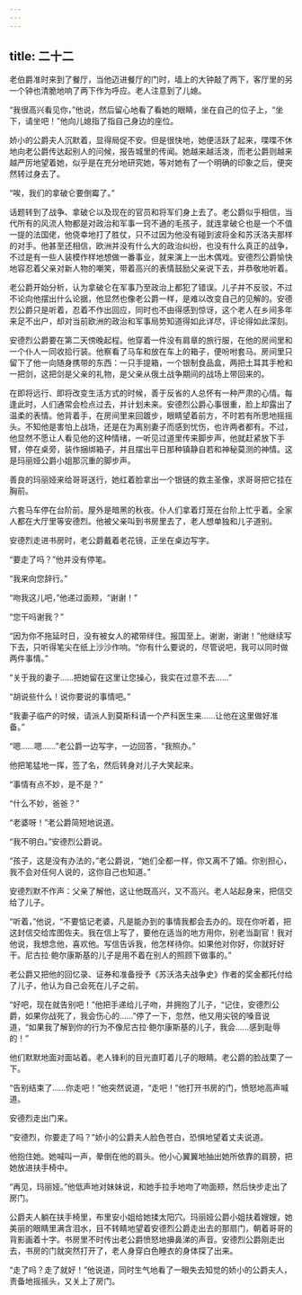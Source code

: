 ```yaml
---
---
---
```

title: 二十二
---



老伯爵准时来到了餐厅，当他迈进餐厅的门时，墙上的大钟敲了两下，客厅里的另一个钟也清脆地响了两下作为呼应。老人注意到了儿媳。

“我很高兴看见你，”他说，然后留心地看了看她的眼睛，坐在自己的位子上，“坐下，请坐吧！”他向儿媳指了指自己身边的座位。

娇小的公爵夫人沉默着，显得局促不安。但是很快地，她便活跃了起来，喋喋不休地向老公爵传达起别人的问候，报告城里的传闻。她越来越活泼，而老公爵则越来越严厉地望着她，似乎是在充分地研究她，等对她有了一个明确的印象之后，便突然转过身去了。

“唉，我们的拿破仑要倒霉了。”

话题转到了战争、拿破仑以及现在的官员和将军们身上去了。老公爵似乎相信，当代所有的风流人物都是对政治和军事一窍不通的毛孩子，就连拿破仑也是一个不值一提的法国佬，他侥幸地打了胜仗，只不过因为他没有碰到波将金和苏沃洛夫那样的对手。他甚至还相信，欧洲并没有什么大的政治纠纷，也没有什么真正的战争，不过是有一些人装模作样地想做一番事业，就来演上一出木偶戏。安德烈公爵愉快地容忍着父亲对新人物的嘲笑，带着高兴的表情鼓励父亲说下去，并恭敬地听着。

老公爵开始分析，认为拿破仑在军事乃至政治上都犯了错误。儿子并不反驳，不过不论向他摆出什么论据，他显然也像老公爵一样，是难以改变自己的见解的。安德烈公爵只是听着，忍着不作出回应，同时也不由得感到惊讶，这个老人在乡间多年来足不出户，却对当前欧洲的政治和军事局势知道得如此详尽，评论得如此深刻。

安德烈公爵要在第二天傍晚起程。他穿着一件没有肩章的旅行服，在他的房间里和一个仆人一同收拾行装。他察看了马车和放在车上的箱子，便吩咐套马。房间里只留下了他一向随身携带的东西：一只手提箱，一个银制食品盒，两把土耳其手枪和一把剑，这把剑是父亲的礼物，是父亲从俄土战争期间的战场上带回来的。

在即将远行、即将改变生活方式的时候，善于反省的人总怀有一种严肃的心情。每逢此时，人们通常会检点过去，并计划未来。安德烈公爵心事很重，脸上却露出了温柔的表情。他背着手，在房间里来回踱步，眼睛望着前方，不时若有所思地摇摇头。不知他是害怕上战场，还是在为离别妻子而感到忧伤，也许两者都有。不过，他显然不愿让人看见他的这种情绪，一听见过道里传来脚步声，他就赶紧放下手臂，停在桌旁，装作捆绑箱子，并且摆出平日那种镇静自若和神秘莫测的神情。这是玛丽娅公爵小姐那沉重的脚步声。

善良的玛丽娅来给哥哥送行，她红着脸拿出一个银链的救主圣像，求哥哥把它挂在胸前。

六套马车停在台阶前。屋外是暗黑的秋夜。仆人们拿着灯笼在台阶上忙乎着。全家人都在大厅里等安德烈。他被父亲叫到书房里去了，老人想单独和儿子道别。

安德烈走进书房时，老公爵戴着老花镜，正坐在桌边写字。

“要走了吗？”他并没有停笔。

“我来向您辞行。”

“吻我这儿吧，”他递过面颊，“谢谢！”

“您干吗谢我？”

“因为你不拖延时日，没有被女人的裙带绊住。报国至上。谢谢，谢谢！”他继续写下去，只听得笔尖在纸上沙沙作响。“你有什么要说的，尽管说吧，我可以同时做两件事情。”

“关于我的妻子……把她留在这里让您操心，我实在过意不去……”

“胡说些什么！说你要说的事情吧。”

“我妻子临产的时候，请派人到莫斯科请一个产科医生来……让他在这里做好准备。”

“嗯……嗯……”老公爵一边写字，一边回答，“我照办。”

他把笔猛地一挥，签了名，然后转身对儿子大笑起来。

“事情有点不妙，是不是？”

“什么不妙，爸爸？”

“老婆呀！”老公爵简短地说道。

“我不明白。”安德烈公爵说。

“孩子，这是没有办法的，”老公爵说，“她们全都一样，你又离不了婚。你别担心，我不会对任何人说的，这你自己也知道。”

安德烈默不作声：父亲了解他，这让他既高兴，又不高兴。老人站起身来，把信交给了儿子。

“听着，”他说，“不要惦记老婆，凡是能办到的事情我都会去办的。现在你听着，把这封信交给库图佐夫。我在信上写了，要他在适当的地方用你，别老当副官！我对他说，我想念他，喜欢他。写信告诉我，他怎样待你。如果他对你好，你就好好干。尼古拉·鲍尔康斯基的儿子是用不着在别人的照顾下做事的。”

老公爵又把他的回忆录、证券和准备授予《苏沃洛夫战争史》作者的奖金都托付给了儿子，他认为自己会死在儿子之前。

“好吧，现在就告别吧！”他把手递给儿子吻，并拥抱了儿子，“记住，安德烈公爵，如果你战死了，我会伤心的……”停了一下，忽然，他又用尖锐的嗓音说道，“如果我了解到你的行为不像尼古拉·鲍尔康斯基的儿子，我会……感到耻辱的！”

他们默默地面对面站着。老人锋利的目光直盯着儿子的眼睛。老公爵的脸战栗了一下。

“告别结束了……你走吧！”他突然说道，“走吧！”他打开书房的门，愤怒地高声喊道。

安德烈走出门来。

“安德烈，你要走了吗？”娇小的公爵夫人脸色苍白，恐惧地望着丈夫说道。

他抱住她。她喊叫一声，晕倒在他的肩头。他小心翼翼地抽出她所依靠的肩膀，把她放进扶手椅中。

“再见，玛丽娅。”他低声地对妹妹说，和她手拉手地吻了吻面颊，然后快步走出了房门。

公爵夫人躺在扶手椅里，布里安小姐给她揉太阳穴。玛丽娅公爵小姐扶着嫂嫂，她美丽的眼睛里满含泪水，目不转睛地望着安德烈公爵走出去的那扇门，朝着哥哥的背影画着十字。书房里不时传出老公爵愤怒地擤鼻涕的声音。安德烈公爵刚走出去，书房的门就突然打开了，老人身穿白色睡衣的身体探了出来。

“走了吗？走了就好！”他说道，同时生气地看了一眼失去知觉的娇小的公爵夫人，责备地摇摇头，又关上了房门。